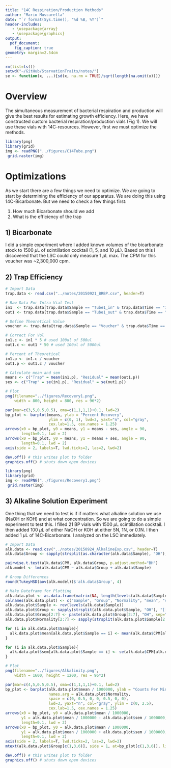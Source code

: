 ```yaml
---
title: "14C Respiration/Production Methods"
author: "Mario Muscarella"
date: "`r format(Sys.time(), '%d %B, %Y')`"
header-includes:
   - \usepackage{array}
   - \usepackage{graphics}
output: 
  pdf_document:
    fig_caption: true
geometry: margin=2.54cm
---
```


```r
rm(list=ls())
setwd("~/GitHub/StarvationTraits/notes/")
se <- function(x, ...){sd(x, na.rm = TRUE)/sqrt(length(na.omit(x)))}
```

# Overview

The simultaneous measurement of bacterial respiration and production will give the best results for estimating growth efficiency.
Here, we have constructed custom bacterial respiration/production vials (Fig 1).
We will use these vials with 14C-resources.
However, first we must optimize the methods.

```r
library(png)
library(grid)
img <- readPNG("../figures/C14Tube.png")
 grid.raster(img)
```

# Optimizations

As we start there are a few things we need to optimize.
We are going to start by determining the efficiency of our apparatus. 
We are doing this using 14C-Bicarbonate.
But we need to check a few things first:

1. How much Bicarbonate should we add
2. What is the efficiency of the trap

## 1) Bicarbonate

I did a simple experiment where I added known volumes of the bicarbonate stock to 1500 $\mu$L of scintillation cocktail (1, 5, and 10 $\mu$L).
Based on this I discovered that the LSC could only measure 1 $\mu$L max.
The CPM for this voucher was ~2,300,000 cpm.

## 2) Trap Efficiency

```r
# Import Data
trap.data <- read.csv("../notes/20150921_BRBP.csv", header=T)

# Raw Data For Intra Vial Test
in1  <- trap.data[trap.data$Sample == "Tube1_in" & trap.data$Time == "1", 3]
out1 <- trap.data[trap.data$Sample == "Tube1_out" & trap.data$Time == "1", 3]

# Define Theoretical Value
voucher <- trap.data[trap.data$Sample == "Voucher" & trap.data$Time == "1", 3]

# Correct For Vol
in1.c <- in1 * 5 # used 100ul of 500ul
out1.c <- out1 * 50 # used 100ul of 5000ul

# Percent of Theoretical
in1.p <- in1.c / voucher
out1.p <- out1.c / voucher

# Calculate mean and sem
means <- c("Trap" = mean(in1.p), "Residual" = mean(out1.p))
ses <- c("Trap" = se(in1.p), "Residual" = se(out1.p))

# Plot
png(filename="../figures/Recovery1.png",
    width = 800, height = 800, res = 96*2)

par(mar=c(3,5,0.5,0.5), oma=c(1,1,1,1)+0.1, lwd=2)
bp_plot <- barplot(means, ylab = "Percent Recovery", 
                   ylim = c(0, 1), lwd=3, yaxt="n", col="gray",
                   cex.lab=1.5, cex.names = 1.25)
arrows(x0 = bp_plot, y0 = means, y1 = means - ses, angle = 90,
       length=0.1, lwd = 2)
arrows(x0 = bp_plot, y0 = means, y1 = means + ses, angle = 90,
       length=0.1, lwd = 2)
axis(side = 2, labels=T, lwd.ticks=2, las=2, lwd=2)

dev.off() # this writes plot to folder
graphics.off() # shuts down open devices
```

```r
library(png)
library(grid)
img <- readPNG("../figures/Recovery1.png")
 grid.raster(img)
```

## 3) Alkaline Solution Experiment
One thing that we need to test is if if matters what alkaline solution we use (NaOH or KOH) and at what concentration. 
So we are going to do a simple experiment to test this.
I filled 21 BP vials with 1500 $\mu$L scintillation cocktail.
I then added 100 $\mu$L of either NaOH or KOH at either 5N, 1N, or 0.1N.
I then added 1 $\mu$L of 14C-Bicarbonate.
I analyzed on the LSC immediately.

```r
# Import Data
alk.data <- read.csv("../notes/20150924_AlkalineExp.csv", header=T)
alk.data$Group <- sapply(strsplit(as.character(alk.data$Sample), "OH"), "[[", 1)

pairwise.t.test(alk.data$CPM, alk.data$Group, p.adjust.method="BH")
alk.model <- lm(alk.data$CPM ~ alk.data$Group + alk.data$Sample)

# Group Differences
round(TukeyHSD(aov(alk.model))$'alk.data$Group', 4)

# Make Dateframe for Plotting
alk.data.plot <- as.data.frame(matrix(NA, length(levels(alk.data$Sample)), 5))
colnames(alk.data.plot) <- c("Sample", "Group", "Normality", "mean", "sem")
alk.data.plot$Sample <- rev(levels(alk.data$Sample))
alk.data.plot$Group <- sapply(strsplit(alk.data.plot$Sample, "OH"), "[[", 1)
alk.data.plot$Group[2:7] <- paste(alk.data.plot$Group[2:7], "OH", sep="")
alk.data.plot$Normality[2:7] <- sapply(strsplit(alk.data.plot$Sample[2:7], "OH"), "[[", 2)

for (i in alk.data.plot$Sample){
  alk.data.plot$mean[alk.data.plot$Sample == i] <- mean(alk.data$CPM[alk.data$Sample == i])
}

for (i in alk.data.plot$Sample){
  alk.data.plot$sem[alk.data.plot$Sample == i] <- se(alk.data$CPM[alk.data$Sample == i])
}

# Plot
png(filename="../figures/Alkalinity.png",
    width = 1600, height = 1200, res = 96*2)

par(mar=c(4,5,0.5,0.5), oma=c(1,1,1,1)+0.1, lwd=2)
bp_plot <- barplot(alk.data.plot$mean / 1000000, ylab = "Counts Per Minute (millions)", 
                   names.arg = alk.data.plot$Normality,
                   space = c(0, 0.5, 0, 0, 0.5, 0, 0),
                   lwd=3, yaxt="n", col="gray", ylim = c(0, 2.5),
                   cex.lab=1.5, cex.names = 1.25)
arrows(x0 = bp_plot, y0 = alk.data.plot$mean / 1000000, 
       y1 = alk.data.plot$mean / 1000000 - alk.data.plot$sem / 1000000, angle = 90,
       length=0.1, lwd = 2)
arrows(x0 = bp_plot, y0 = alk.data.plot$mean / 1000000, 
       y1 = alk.data.plot$mean / 1000000 + alk.data.plot$sem / 1000000, angle = 90,
       length=0.1, lwd = 2)
axis(side = 2, labels=T, lwd.ticks=2, las=2, lwd=2)
mtext(alk.data.plot$Group[c(1,3,6)], side = 1, at=bp_plot[c(1,3,6)], line = 2.5, cex=1.5)

dev.off() # this writes plot to folder
graphics.off() # shuts down open devices 
 
 
 
```
 
 
 
